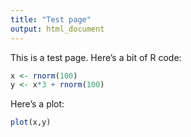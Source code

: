 ```yaml
---
title: "Test page"
output: html_document
---
```


This is a test page. Here's a bit of R code:

```r
x <- rnorm(100)
y <- x*3 + rnorm(100)
```

Here's a plot:

```r
plot(x,y)
```
